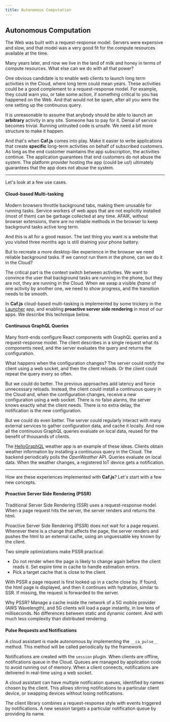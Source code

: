 ```yaml
---
title: Autonomous Computation
---
```

## Autonomous Computation

The Web was built with a request-response model. Servers were expensive and slow, and that model was a very good fit for the compute resources available at the time.

Many years later, and now we live in the land of milk and honey in terms of compute resources. What else can we do with all that power?

One obvious candidate is to enable web clients to launch long term activities in the Cloud, where long term could mean years. These activities could be a good complement to a request-response model. For example, they could warn you, or take some action, if something critical to you has happened on the Web. And that would not be spam, after all you were the one setting up the continuous query.

It is unreasonable to assume that anybody should be able to launch an **arbitrary** activity in any site. Someone has to pay for it. Denial of service becomes trivial. Running untrusted code is unsafe. We need a bit more structure to make it happen.

And that's when **Caf.js** comes into play. Make it easier to write applications that create **specific** long-term activities on behalf of subscribed customers. As long as the end customer maintains the app subscription, the activities continue. The application guarantees that end customers do not abuse the system. The platform provider hosting the app (could be us!) ultimately guarantees that the app does not abuse the system.

<hr/>

Let's look at a few use cases.

#### Cloud-based Multi-tasking

Modern browsers throttle background tabs, making them unusable for running tasks. Service workers of web apps that are not explicitly installed (most of them) can be garbage collected at any time. AFAIK, without browser extensions, there are no reliable methods in the browser to keep background tasks active long term.

And this is all for a good reason. The last thing you want is a website that you visited three months ago is still draining your phone battery.

But to recreate a more desktop-like experience in the browser we need reliable background tasks. If we cannot run them in the phone, can we do it in the Cloud?

The critical part is the context switch between activities. We want to convince the user that background tasks are running in the phone, but they are not, they are running in the Cloud. When we swap a visible *iframe* of one activity by another one, we need to show progress, and the transition needs to be smooth.

In **Caf.js** cloud-based multi-tasking is implemented by some trickery in the [Launcher](https://github.com/cafjs/caf_launcher.git) app, and enabling **proactive server side rendering** in most of our apps. We describe this technique below.

#### Continuous GraphQL Queries

Many front-ends configure React components with GraphQL queries and a request-response model. The client describes in a single request what its components need, and the server evaluates the query and returns the configuration.

What happens when the configuration changes? The server could notify the client using a web socket, and then the client reloads. Or the client could repeat the query every so often.

But we could do better. The previous approaches add latency and force unnecessary reloads. Instead, the client could install a continuous query in the Cloud and, when the configuration changes, receive a new configuration using a web socket. There is no false alarms, the server knows exactly what the client needs. There is no extra delay, the notification is the new configuration.

But we could do even better. The server could regularly interact with many external services to gather configuration data, and cache it locally. And now all the continuous GraphQL queries evaluate on local data, reused for the benefit of thousands of clients.

The [HelloGraphQL](https://github.com/cafjs/caf_hellographql.git) weather app is an example of these ideas. Clients obtain weather information by installing a continuous query in the Cloud. The backend periodically polls the *OpenWeather* API. Queries evaluate on local data. When the weather changes, a registered IoT device gets a notification.

<hr/>

How are these experiences implemented with **Caf.js**? Let's start with a few new concepts.

#### Proactive Server Side Rendering (PSSR)

Traditional Server Side Rendering (SSR) uses a request-response model. When a page request hits the server, the server renders and returns the html.

Proactive Server Side Rendering (PSSR) does not wait for a page request. Whenever there is a change that affects the page, the server renders and pushes the html to an external cache, using an unguessable key known by the client.

Two simple optimizations make PSSR practical:

*  Do not render when the page is likely to change again before the client reads it. Set expire time in cache to handle estimation errors.
* Pick a target cache that is close to the client.

With PSSR a page request is first looked up in a cache close by. If found, the html page is displayed, and then it continues with hydration, similar to SSR. If missing, the request is forwarded to the server.

Why PSSR? Manage a cache inside the network of a 5G mobile provider (AWS Wavelength), and 5G clients will load a page instantly, in low tens of milliseconds. No differences between static and dynamic content. And with much less complexity than distributed rendering.


#### Pulse Requests and Notifications

A cloud assistant is made autonomous by implementing the `__ca_pulse__` method.
This method will be called periodically by the framework.

Notifications are created with the `session` plugin. When clients are offline, notifications queue in the Cloud. Queues are managed by application code to avoid running out of memory. When a client connects, notifications are delivered in real-time using a web socket.

A cloud assistant can have multiple notification queues, identified by names chosen by the client. This allows stirring notifications to a particular client device, or swapping devices without losing notifications.

 The client library combines a request-response style with events triggered by notifications. A new session targets a particular notification queue by providing its name.
